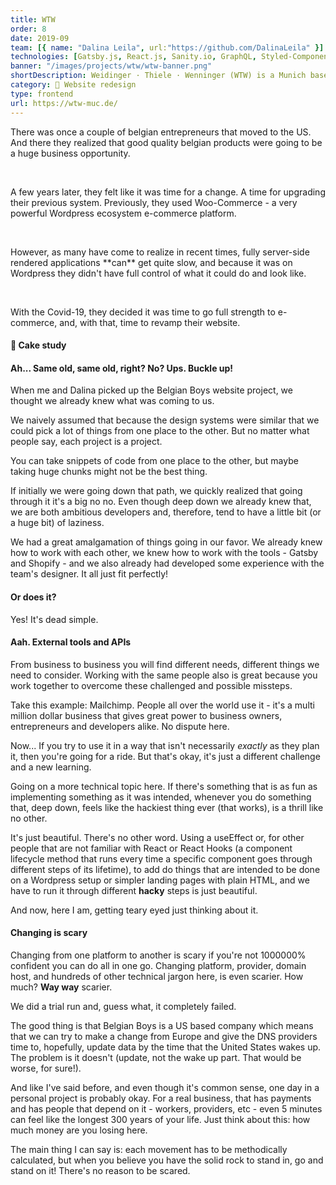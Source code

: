 ```yaml
---
title: WTW
order: 8
date: 2019-09
team: [{ name: "Dalina Leila", url:"https://github.com/DalinaLeila" }]
technologies: [Gatsby.js, React.js, Sanity.io, GraphQL, Styled-Components]
banner: "/images/projects/wtw/wtw-banner.png"
shortDescription: Weidinger · Thiele · Wenninger (WTW) is a Munich based tax consultancy firm
category: 💄 Website redesign
type: frontend
url: https://wtw-muc.de/
---
```


<TLDR>
  <p>
    There was once a couple of belgian entrepreneurs that moved to the US. And
    there they realized that good quality belgian products were going to be a
    huge business opportunity.
  </p>
  <br />
  <p>
    A few years later, they felt like it was time for a change. A time for
    upgrading their previous system. Previously, they used Woo-Commerce - a very
    powerful Wordpress ecosystem e-commerce platform.
  </p>
  <br />
  <p>
    However, as many have come to realize in recent times, fully server-side
    rendered applications **can** get quite slow, and because it was on
    Wordpress they didn't have full control of what it could do and look like.
  </p>
  <br />
  <p>
    With the Covid-19, they decided it was time to go full strength to
    e-commerce, and, with that, time to revamp their website.
  </p>
</TLDR>

#### <EmojiWrapper>🍰</EmojiWrapper> Cake study

#### Ah... Same old, same old, right? No? Ups. Buckle up!

When me and Dalina picked up the Belgian Boys website project, we thought we already knew what was coming to us.

We naively assumed that because the design systems were similar that we could pick a lot of things from one place to the other. But no matter what people say, each project is a project.

You can take snippets of code from one place to the other, but maybe taking huge chunks might not be the best thing.

If initially we were going down that path, we quickly realized that going through it it's a big no no. Even though deep down we already knew that, we are both ambitious developers and, therefore, tend to have a little bit (or a huge bit) of laziness.

We had a great amalgamation of things going in our favor. We already knew how to work with each other, we knew how to work with the tools - Gatsby and Shopify - and we also already had developed some experience with the team's designer. It all just fit perfectly!

#### Or does it?

Yes! It's dead simple.

#### Aah. External tools and APIs

From business to business you will find different needs, different things we need to consider. Working with the same people also is great because you work together to overcome these challenged and possible missteps.

Take this example: Mailchimp. People all over the world use it - it's a multi million dollar business that gives great power to business owners, entrepreneurs and developers alike. No dispute here.

Now... If you try to use it in a way that isn't necessarily _exactly_ as they plan it, then you're going for a ride. But that's okay, it's just a different challenge and a new learning.

Going on a more technical topic here. If there's something that is as fun as implementing something as it was intended, whenever you do something that, deep down, feels like the hackiest thing ever (that works), is a thrill like no other.

It's just beautiful. There's no other word. Using a useEffect or, for other people that are not familiar with React or React Hooks (a component lifecycle method that runs every time a specific component goes through different steps of its lifetime), to add do things that are intended to be done on a Wordpress setup or simpler landing pages with plain HTML, and we have to run it through different **hacky** steps is just beautiful.

And now, here I am, getting teary eyed just thinking about it.

#### Changing is scary

Changing from one platform to another is scary if you're not 1000000% confident you can do all in one go. Changing platform, provider, domain host, and hundreds of other technical jargon here, is even scarier. How much? **Way way** scarier.

We did a trial run and, guess what, it completely failed.

The good thing is that Belgian Boys is a US based company which means that we can try to make a change from Europe and give the DNS providers time to, hopefully, update data by the time that the United States wakes up. The problem is it doesn't (update, not the wake up part. That would be worse, for sure!).

And like I've said before, and even though it's common sense, one day in a personal project is probably okay. For a real business, that has payments and has people that depend on it - workers, providers, etc - even 5 minutes can feel like the longest 300 years of your life. Just think about this: how much money are you losing here.

The main thing I can say is: each movement has to be methodically calculated, but when you believe you have the solid rock to stand in, go and stand on it! There's no reason to be scared.

